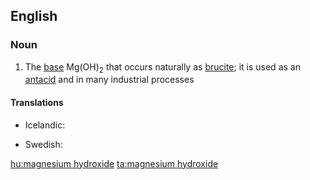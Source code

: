 ==English==
{{wikipedia}}

===Noun===
{{en-noun|sg=[[magnesium]] [[hydroxide]]|-}}

# {{inorganic compound}} The [[base]] Mg(OH)<sub>2</sub> that occurs naturally as [[brucite]]; it is used as an [[antacid]] and in many industrial processes

====Translations====
{{trans-top|Mg(OH)<sub>2</sub>}}
* Icelandic: {{t|is|magnesíumhýdroxíð|n}}
{{trans-mid}}
* Swedish: {{t-|sv|magnesiumhydroxid|c}}
{{trans-bottom}}

[[hu:magnesium hydroxide]]
[[ta:magnesium hydroxide]]
